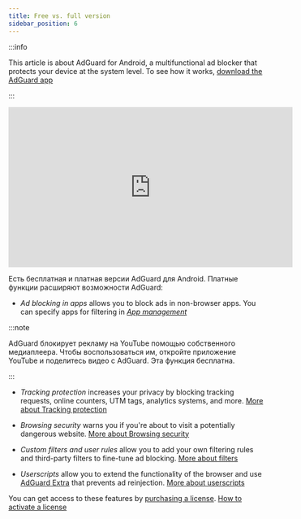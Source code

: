```yaml
---
title: Free vs. full version
sidebar_position: 6
---
```


:::info

This article is about AdGuard for Android, a multifunctional ad blocker that protects your device at the system level. To see how it works, [download the AdGuard app](https://agrd.io/download-kb-adblock)

:::

<iframe width="560" height="315" src="https://www.youtube-nocookie.com/embed/xNOeHpZgjFo" title="YouTube video player" frameborder="0" allow="accelerometer; autoplay; clipboard-write; encrypted-media; gyroscope; picture-in-picture" allowfullscreen></iframe>

Есть бесплатная и платная версии AdGuard для Android. Платные функции расширяют возможности AdGuard:

- _Ad blocking in apps_ allows you to block ads in non-browser apps. You can specify apps for filtering in [_App management_](/adguard-for-android/features/app-management)

:::note

AdGuard блокирует рекламу на YouTube помощью собственного медиаплеера. Чтобы воспользоваться им, откройте приложение YouTube и поделитесь видео с AdGuard. Эта функция бесплатна.

:::

- _Tracking protection_ increases your privacy by blocking tracking requests, online counters, UTM tags, analytics systems, and more. [More about Tracking protection](/adguard-for-android/features/protection/tracking-protection)

- _Browsing security_ warns you if you're about to visit a potentially dangerous website. [More about Browsing security](/adguard-for-android/features/protection/browsing-security)

- _Custom filters and user rules_ allow you to add your own filtering rules and third-party filters to fine-tune ad blocking. [More about filters](/adguard-for-android/features/settings#filters)

- _Userscripts_ allow you to extend the functionality of the browser and use [AdGuard Extra](/adguard-for-android/features/settings#adguard-extra) that prevents ad reinjection. [More about userscripts](/adguard-for-android/features/settings#userscripts)

You can get access to these features by [purchasing a license](https://adguard.com/license.html). [How to activate a license](/general/license/activation/#activating-adguard-for-android)
